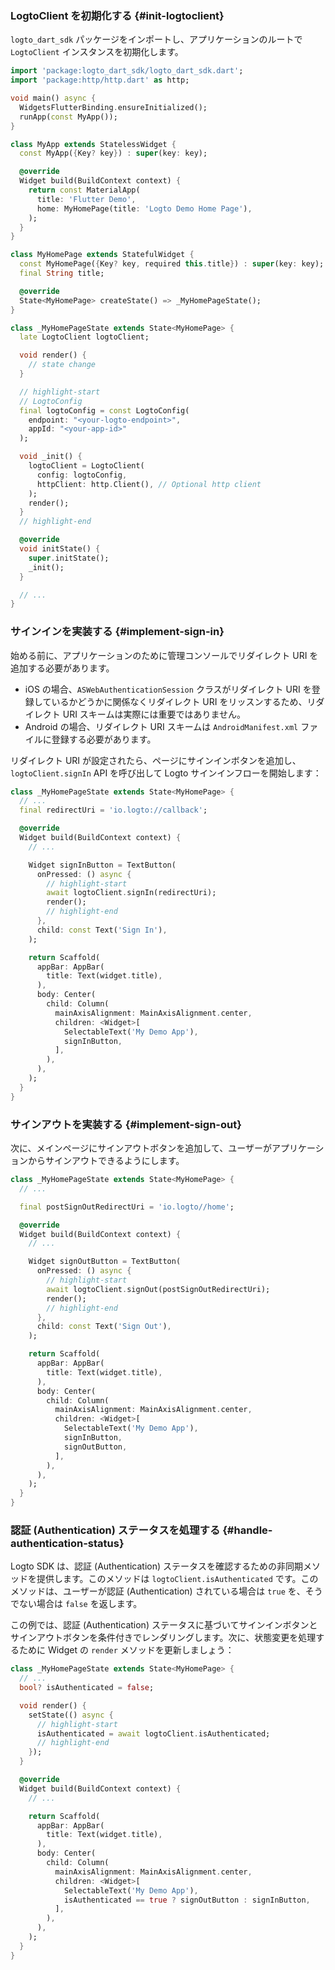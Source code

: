 ### LogtoClient を初期化する \{#init-logtoclient}

`logto_dart_sdk` パッケージをインポートし、アプリケーションのルートで `LogtoClient` インスタンスを初期化します。

```dart title="lib/main.dart"
import 'package:logto_dart_sdk/logto_dart_sdk.dart';
import 'package:http/http.dart' as http;

void main() async {
  WidgetsFlutterBinding.ensureInitialized();
  runApp(const MyApp());
}

class MyApp extends StatelessWidget {
  const MyApp({Key? key}) : super(key: key);

  @override
  Widget build(BuildContext context) {
    return const MaterialApp(
      title: 'Flutter Demo',
      home: MyHomePage(title: 'Logto Demo Home Page'),
    );
  }
}

class MyHomePage extends StatefulWidget {
  const MyHomePage({Key? key, required this.title}) : super(key: key);
  final String title;

  @override
  State<MyHomePage> createState() => _MyHomePageState();
}

class _MyHomePageState extends State<MyHomePage> {
  late LogtoClient logtoClient;

  void render() {
    // state change
  }

  // highlight-start
  // LogtoConfig
  final logtoConfig = const LogtoConfig(
    endpoint: "<your-logto-endpoint>",
    appId: "<your-app-id>"
  );

  void _init() {
    logtoClient = LogtoClient(
      config: logtoConfig,
      httpClient: http.Client(), // Optional http client
    );
    render();
  }
  // highlight-end

  @override
  void initState() {
    super.initState();
    _init();
  }

  // ...
}
```

### サインインを実装する \{#implement-sign-in}

<SignInFlowSummary />

始める前に、アプリケーションのために管理コンソールでリダイレクト URI を追加する必要があります。

<ConfigureRedirectUri figureSrc={redirectUriFigure} redirectUri="io.logto://callback" />

- iOS の場合、`ASWebAuthenticationSession` クラスがリダイレクト URI を登録しているかどうかに関係なくリダイレクト URI をリッスンするため、リダイレクト URI スキームは実際には重要ではありません。
- Android の場合、リダイレクト URI スキームは `AndroidManifest.xml` ファイルに登録する必要があります。

リダイレクト URI が設定されたら、ページにサインインボタンを追加し、`logtoClient.signIn` API を呼び出して Logto サインインフローを開始します：

```dart title="lib/main.dart"
class _MyHomePageState extends State<MyHomePage> {
  // ...
  final redirectUri = 'io.logto://callback';

  @override
  Widget build(BuildContext context) {
    // ...

    Widget signInButton = TextButton(
      onPressed: () async {
        // highlight-start
        await logtoClient.signIn(redirectUri);
        render();
        // highlight-end
      },
      child: const Text('Sign In'),
    );

    return Scaffold(
      appBar: AppBar(
        title: Text(widget.title),
      ),
      body: Center(
        child: Column(
          mainAxisAlignment: MainAxisAlignment.center,
          children: <Widget>[
            SelectableText('My Demo App'),
            signInButton,
          ],
        ),
      ),
    );
  }
}
```

### サインアウトを実装する \{#implement-sign-out}

<ConfigurePostSignOutRedirectUri
  figureSrc={postSignOutRedirectUriFigure}
  postSignOutRedirectUri="io.logto://callback"
/>

次に、メインページにサインアウトボタンを追加して、ユーザーがアプリケーションからサインアウトできるようにします。

```dart title="lib/main.dart"
class _MyHomePageState extends State<MyHomePage> {
  // ...

  final postSignOutRedirectUri = 'io.logto//home';

  @override
  Widget build(BuildContext context) {
    // ...

    Widget signOutButton = TextButton(
      onPressed: () async {
        // highlight-start
        await logtoClient.signOut(postSignOutRedirectUri);
        render();
        // highlight-end
      },
      child: const Text('Sign Out'),
    );

    return Scaffold(
      appBar: AppBar(
        title: Text(widget.title),
      ),
      body: Center(
        child: Column(
          mainAxisAlignment: MainAxisAlignment.center,
          children: <Widget>[
            SelectableText('My Demo App'),
            signInButton,
            signOutButton,
          ],
        ),
      ),
    );
  }
}
```

### 認証 (Authentication) ステータスを処理する \{#handle-authentication-status}

Logto SDK は、認証 (Authentication) ステータスを確認するための非同期メソッドを提供します。このメソッドは `logtoClient.isAuthenticated` です。このメソッドは、ユーザーが認証 (Authentication) されている場合は `true` を、そうでない場合は `false` を返します。

この例では、認証 (Authentication) ステータスに基づいてサインインボタンとサインアウトボタンを条件付きでレンダリングします。次に、状態変更を処理するために Widget の `render` メソッドを更新しましょう：

```dart title="lib/main.dart"
class _MyHomePageState extends State<MyHomePage> {
  // ...
  bool? isAuthenticated = false;

  void render() {
    setState(() async {
      // highlight-start
      isAuthenticated = await logtoClient.isAuthenticated;
      // highlight-end
    });
  }

  @override
  Widget build(BuildContext context) {
    // ...

    return Scaffold(
      appBar: AppBar(
        title: Text(widget.title),
      ),
      body: Center(
        child: Column(
          mainAxisAlignment: MainAxisAlignment.center,
          children: <Widget>[
            SelectableText('My Demo App'),
            isAuthenticated == true ? signOutButton : signInButton,
          ],
        ),
      ),
    );
  }
}
```

<Checkpoint />
